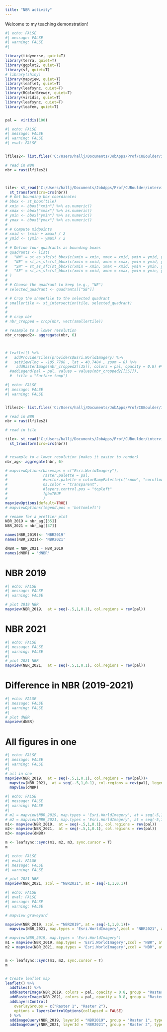 ```yaml
---
title: "NBR activity"
---
```


Welcome to my teaching demonstration!

```r
#| echo: FALSE
#| message: FALSE
#| warning: FALSE
#| 

library(tidyverse, quiet=T)
library(terra, quiet=T)
library(ggplot2, quiet=T)
library(sf, quiet=T)
# library(shiny)
library(mapview, quiet=T)
library(leaflet, quiet=T)
library(leafsync, quiet=T)
library(RColorBrewer, quiet=T)
library(viridis, quiet=T)
library(leafsync, quiet=T)
library(leafem, quiet=T)


pal =  viridis(100)

```

```r
#| echo: FALSE
#| message: FALSE
#| warning: FALSE
#| eval: FALSE


lfiles2<- list.files('C:/Users/hallj/Documents/JobApps/Prof/CUBoulder/interview/Lesson/GEE_Exports', 'LCMSts_Landsat8_NBR_', full.names = T)

# read in NBR
nbr = rast(lfiles2)



tile<- st_read('C:/Users/hallj/Documents/JobApps/Prof/CUBoulder/interview/Lesson/tile369.shp', quiet=T)%>%
  st_transform(crs=crs(nbr))
# # Get bounding box coordinates
# bbox <- st_bbox(tile)
# xmin <- bbox["xmin"] %>% as.numeric()
# xmax <- bbox["xmax"] %>% as.numeric()
# ymin <- bbox["ymin"] %>% as.numeric()
# ymax <- bbox["ymax"] %>% as.numeric()
# 
# # Compute midpoints
# xmid <- (xmin + xmax) / 2
# ymid <- (ymin + ymax) / 2
# 
# # Define four quadrants as bounding boxes
# quadrants <- list(
#   "NW" = st_as_sfc(st_bbox(c(xmin = xmin, xmax = xmid, ymin = ymid, ymax = ymax), crs = st_crs(tile))),
#   "NE" = st_as_sfc(st_bbox(c(xmin = xmid, xmax = xmax, ymin = ymid, ymax = ymax), crs = st_crs(tile))),
#   "SW" = st_as_sfc(st_bbox(c(xmin = xmin, xmax = xmid, ymin = ymin, ymax = ymid), crs = st_crs(tile))),
#   "SE" = st_as_sfc(st_bbox(c(xmin = xmid, xmax = xmax, ymin = ymin, ymax = ymid), crs = st_crs(tile)))
# )
# 
# # Choose the quadrant to keep (e.g., "NE")
# selected_quadrant <- quadrants[["SE"]]

# # Crop the shapefile to the selected quadrant
# smallertile <- st_intersection(tile, selected_quadrant)
# 
# 
# # crop nbr 
# nbr_cropped = crop(nbr, vect(smallertile))

# resample to a lower resolution
nbr_cropped2<- aggregate(nbr, 6)



# leaflet() %>%
#   addProviderTiles(providers$Esri.WorldImagery) %>%
#   setView(lng = -105.7788 , lat = 40.7484 , zoom = 8) %>%
#    addRasterImage(nbr_cropped2[[35]], colors = pal, opacity = 0.8) #%>%
  #addLegend(pal = pal, values = values(nbr_cropped2[[35]]),
  #  title = "Surface temp")
```

```r
#| echo: FALSE
#| message: FALSE
#| warning: FALSE


lfiles2<- list.files('C:/Users/hallj/Documents/JobApps/Prof/CUBoulder/interview/Lesson/GEE_Exports', 'LCMSts_Landsat8_NBR_', full.names = T)

# read in NBR
nbr = rast(lfiles2)

# read in tile 

tile<- st_read('C:/Users/hallj/Documents/JobApps/Prof/CUBoulder/interview/Lesson/tile369.shp', quiet=T)%>%
  st_transform(crs=crs(nbr))


# resample to a lower resolution (makes it easier to render)
nbr_ag<- aggregate(nbr, 6)

# mapviewOptions(basemaps = c("Esri.WorldImagery"),
#                raster.palette = pal,
#                #vector.palette = colorRampPalette(c("snow", "cornflowerblue", "grey10")),
#                na.color = "transparent",
#                #layers.control.pos = "topleft"
#                fgb=TRUE
#                )
mapviewOptions(default=TRUE)
# mapviewOptions(legend.pos = 'bottomleft')

# rename for a prettier plot 
NBR_2019 = nbr_ag[[35]]
NBR_2021 = nbr_ag[[37]]

names(NBR_2019)<- 'NBR2019'
names(NBR_2021)<- 'NBR2021'

dNBR = NBR_2021 - NBR_2019
names(dNBR) = 'dNBR'
```

# NBR 2019 

```r
#| echo: FALSE
#| message: FALSE
#| warning: FALSE

# plot 2019 NBR
mapview(NBR_2019,  at = seq(-.5,1,0.1), col.regions = rev(pal))


```

# NBR 2021

```r
#| echo: FALSE
#| message: FALSE
#| warning: FALSE
#| 
# plot 2021 NBR
mapview(NBR_2021,  at = seq(-.5,1,0.1), col.regions = rev(pal))

```

# Difference in NBR (2019-2021)

```r
#| echo: FALSE
#| message: FALSE
#| warning: FALSE
#| 
# plot dNBR
mapview(dNBR)
```

# All figures in one

```r
#| echo: FALSE
#| message: FALSE
#| warning: FALSE
#| 
# all in one 
mapview(NBR_2019,  at = seq(-.5,1,0.1), col.regions = rev(pal))+ 
  mapview(NBR_2021,  at = seq(-.5,1,0.1), col.regions = rev(pal), legend=F)+
  mapview(dNBR)
```

```r
#| echo: FALSE
#| message: FALSE
#| warning: FALSE
#| 
# m1 = mapview(NBR_2019, map.types = 'Esri.WorldImagery', at = seq(-5,1,0.1))
# m2 = mapview(NBR_2021, map.types = 'Esri.WorldImagery', at = seq(-5,1,0.1), legend=F)
m1<- mapview(NBR_2019,  at = seq(-.5,1,0.1), col.regions = rev(pal))
m2<- mapview(NBR_2021,  at = seq(-.5,1,0.1), col.regions = rev(pal))
m3<- mapview(dNBR)

m <- leafsync::sync(m1, m2, m3, sync.cursor = T)
m
```

```r
#| echo: FALSE
#| eval: FALSE
#| message: FALSE
#| warning: FALSE

# plot 2021 NBR
mapview(NBR_2021, zcol = "NBR2021", at = seq(-1,1,0.1))

```

```r
#| echo: FALSE
#| eval: FALSE
#| message: FALSE
#| warning: FALSE

# mapview graveyard

mapview(NBR_2019, zcol = "NBR2019", at = seq(-1,1,0.1))+
  mapview(NBR_2021, map.types = 'Esri.WorldImagery',zcol = "NBR2021", at = seq(-1,1,0.1), legend=F)

# mapview(NBR_2019, map.types = 'Esri.WorldImagery')
m1 = mapview(NBR_2019, map.types = 'Esri.WorldImagery',zcol = "NBR", at = seq(-1,1,0.1))
m2 = mapview(NBR_2021, map.types = 'Esri.WorldImagery',zcol = "NBR", at = seq(-1,1,0.1), legend=F)


m <- leafsync::sync(m1, m2, sync.cursor = T)
m


# Create leaflet map
leaflet() %>%
  addTiles() %>%
  addRasterImage(NBR_2019, colors = pal, opacity = 0.8, group = "Raster 1") %>%
  addRasterImage(NBR_2021, colors = pal, opacity = 0.8, group = "Raster 2") %>%
  addLayersControl(
    overlayGroups = c("Raster 1", "Raster 2"),
    options = layersControlOptions(collapsed = FALSE)
  ) %>%
  addImageQuery(NBR_2019, layerId = "NBR2019", group = "Raster 1", type = 'click', position = 'bottomleft') %>%
  addImageQuery(NBR_2021, layerId = "NBR2021", group = "Raster 2", type = 'mousemove')
```
